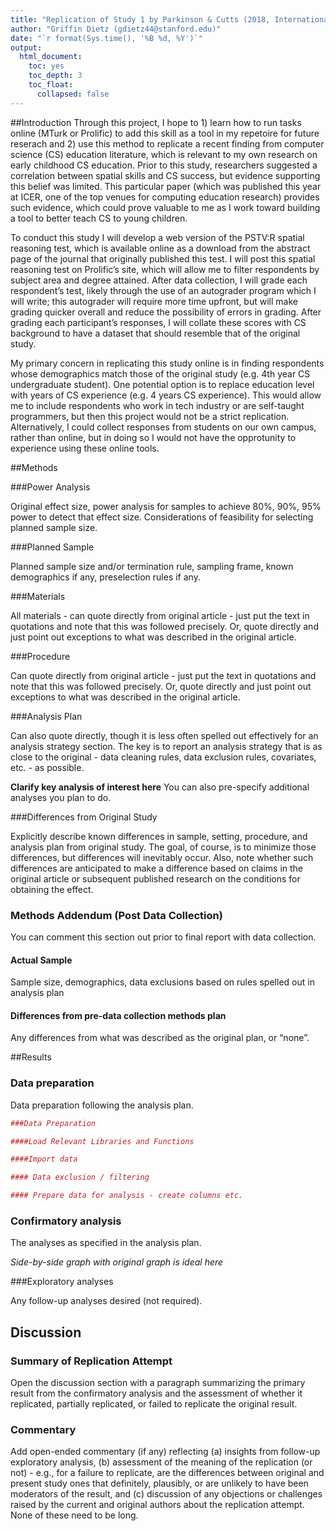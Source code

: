 ```yaml
---
title: "Replication of Study 1 by Parkinson & Cutts (2018, International Computing Education Research Conference)"
author: "Griffin Dietz (gdietz44@stanford.edu)"
date: "`r format(Sys.time(), '%B %d, %Y')`"
output:
  html_document:
    toc: yes
    toc_depth: 3
    toc_float:
      collapsed: false
---
```


<!-- Replication reports should all use this template to standardize reporting across projects.  These reports will be public supplementary materials that accompany the summary report(s) of the aggregate results. -->

##Introduction
Through this project, I hope to 1) learn how to run tasks online (MTurk or Prolific) to add this skill as a tool in my repetoire for future reserach and 2) use this method to replicate a recent finding from computer science (CS) education literature, which is relevant to my own research on early childhood CS education. Prior to this study, researchers suggested a correlation between spatial skills and CS success, but evidence supporting this belief was limited. This particular paper (which was published this year at ICER, one of the top venues for computing education research) provides such evidence, which could prove valuable to me as I work toward building a tool to better teach CS to young children.

To conduct this study I will develop a web version of the PSTV:R spatial reasoning test, which is available online as a download from the abstract page of the journal that originally published this test. I will post this spatial reasoning test on Prolific's site, which will allow me to filter respondents by subject area and degree attained. After data collection, I will grade each respondent's test, likely through the use of an autograder program which I will write; this autograder will require more time upfront, but will make grading quicker overall and reduce the possibility of errors in grading. After grading each participant's responses, I will collate these scores with CS background to have a dataset that should resemble that of the original study.

My primary concern in replicating this study online is in finding respondents whose demographics match those of the original study (e.g. 4th year CS undergraduate student). One potential option is to replace education level with years of CS experience (e.g. 4 years CS experience). This would allow me to include respondents who work in tech industry or are self-taught programmers, but then this project would not be a strict replication. Alternatively, I could collect responses from students on our own campus, rather than online, but in doing so I would not have the opprotunity to experience using these online tools.

##Methods

###Power Analysis

Original effect size, power analysis for samples to achieve 80%, 90%, 95% power to detect that effect size.  Considerations of feasibility for selecting planned sample size.

###Planned Sample

Planned sample size and/or termination rule, sampling frame, known demographics if any, preselection rules if any.

###Materials

All materials - can quote directly from original article - just put the text in quotations and note that this was followed precisely.  Or, quote directly and just point out exceptions to what was described in the original article.

###Procedure	

Can quote directly from original article - just put the text in quotations and note that this was followed precisely.  Or, quote directly and just point out exceptions to what was described in the original article.

###Analysis Plan

Can also quote directly, though it is less often spelled out effectively for an analysis strategy section.  The key is to report an analysis strategy that is as close to the original - data cleaning rules, data exclusion rules, covariates, etc. - as possible.  

**Clarify key analysis of interest here**  You can also pre-specify additional analyses you plan to do.

###Differences from Original Study

Explicitly describe known differences in sample, setting, procedure, and analysis plan from original study.  The goal, of course, is to minimize those differences, but differences will inevitably occur.  Also, note whether such differences are anticipated to make a difference based on claims in the original article or subsequent published research on the conditions for obtaining the effect.

### Methods Addendum (Post Data Collection)

You can comment this section out prior to final report with data collection.

#### Actual Sample
  Sample size, demographics, data exclusions based on rules spelled out in analysis plan

#### Differences from pre-data collection methods plan
  Any differences from what was described as the original plan, or “none”.


##Results


### Data preparation

Data preparation following the analysis plan.
	
```r
###Data Preparation

####Load Relevant Libraries and Functions

####Import data

#### Data exclusion / filtering

#### Prepare data for analysis - create columns etc.
```

### Confirmatory analysis

The analyses as specified in the analysis plan.  

*Side-by-side graph with original graph is ideal here*

###Exploratory analyses

Any follow-up analyses desired (not required).  

## Discussion

### Summary of Replication Attempt

Open the discussion section with a paragraph summarizing the primary result from the confirmatory analysis and the assessment of whether it replicated, partially replicated, or failed to replicate the original result.  

### Commentary

Add open-ended commentary (if any) reflecting (a) insights from follow-up exploratory analysis, (b) assessment of the meaning of the replication (or not) - e.g., for a failure to replicate, are the differences between original and present study ones that definitely, plausibly, or are unlikely to have been moderators of the result, and (c) discussion of any objections or challenges raised by the current and original authors about the replication attempt.  None of these need to be long.
